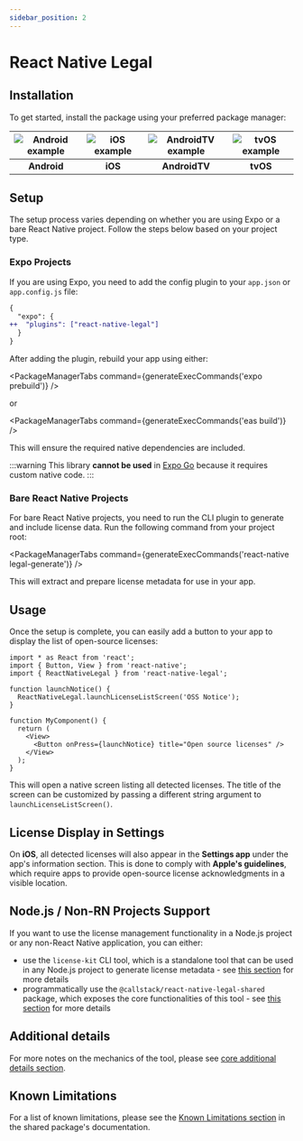 ```yaml
---
sidebar_position: 2
---
```



# React Native Legal

## Installation

To get started, install the package using your preferred package manager:

<PackageManagerTabs command="install react-native-legal" />

| ![Android example](https://github.com/callstackincubator/react-native-legal/raw/main/static/android-expo.gif) | ![iOS example](https://github.com/callstackincubator/react-native-legal/raw/main/static/ios-expo.gif) | ![AndroidTV example](https://github.com/callstackincubator/react-native-legal/raw/main/static/android-tv.gif) | ![tvOS example](https://github.com/callstackincubator/react-native-legal/raw/main/static/tvos.gif) |
| :-----------------------------------------------------------------------------------------------------------: | :---------------------------------------------------------------------------------------------------: | :-----------------------------------------------------------------------------------------------------------: | :------------------------------------------------------------------------------------------------: |
|                                                  **Android**                                                  |                                                **iOS**                                                |                                                 **AndroidTV**                                                 |                                              **tvOS**                                              |

## Setup

The setup process varies depending on whether you are using Expo or a bare React Native project. Follow the steps below based on your project type.

### Expo Projects

If you are using Expo, you need to add the config plugin to your `app.json` or `app.config.js` file:

```diff
{
  "expo": {
++  "plugins": ["react-native-legal"]
  }
}
```

After adding the plugin, rebuild your app using either:

<PackageManagerTabs command={generateExecCommands('expo prebuild')} />

or

<PackageManagerTabs command={generateExecCommands('eas build')} />

This will ensure the required native dependencies are included.

:::warning
This library **cannot be used** in [Expo Go](https://expo.dev/go) because it requires custom native code.
:::

### Bare React Native Projects

For bare React Native projects, you need to run the CLI plugin to generate and include license data. Run the following command from your project root:

<PackageManagerTabs command={generateExecCommands('react-native legal-generate')} />

This will extract and prepare license metadata for use in your app.

## Usage

Once the setup is complete, you can easily add a button to your app to display the list of open-source licenses:

```tsx
import * as React from 'react';
import { Button, View } from 'react-native';
import { ReactNativeLegal } from 'react-native-legal';

function launchNotice() {
  ReactNativeLegal.launchLicenseListScreen('OSS Notice');
}

function MyComponent() {
  return (
    <View>
      <Button onPress={launchNotice} title="Open source licenses" />
    </View>
  );
}
```

This will open a native screen listing all detected licenses. The title of the screen can be customized by passing a different string argument to `launchLicenseListScreen()`.

## License Display in Settings <Badge text="iOS" type="info" />

On **iOS**, all detected licenses will also appear in the **Settings app** under the app's information section. This is done to comply with **Apple's guidelines**, which require apps to provide open-source license acknowledgments in a visible location.

## Node.js / Non-RN Projects Support

If you want to use the license management functionality in a Node.js project or any non-React Native application, you can either:

- use the `license-kit` CLI tool, which is a standalone tool that can be used in any Node.js project to generate license metadata - see [this section](/docs/standalone-cli) for more details
- programmatically use the `@callstack/react-native-legal-shared` package, which exposes the core functionalities of this tool - see [this section](/docs/programmatic-usage) for more details

## Additional details

For more notes on the mechanics of the tool, please see [core additional details section](/docs/programmatic-usage#additional-details).

## Known Limitations

For a list of known limitations, please see the [Known Limitations section](/docs/programmatic-usage#known-limitations) in the shared package's documentation.
